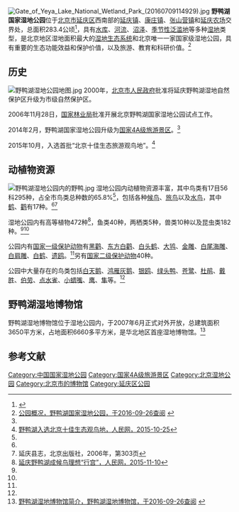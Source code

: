 [[File:Gate_of_Yeya_Lake_National_Wetland_Park_(20160709114929).jpg|thumb]]
'''野鸭湖国家湿地公园'''位于[[北京市|北京市]][[延庆区|延庆区]]西南部的[[延庆镇|延庆镇]]、[[康庄镇_(延庆县)|康庄镇]]、[[张山营镇|张山营镇]]和[[延庆农场|延庆农场]]交界处，总面积283.4公顷<ref name=4a>{{Cite web |url=http://bjta.gov.cn/xwzx/xwyl/366987.htm |title=市旅游委为新评定国家AAAA级旅游景区野鸭湖授牌，北京市旅游发展委员会，2014-02-20 |access-date=2015-02-03 |archive-url=https://web.archive.org/web/20150203162739/http://bjta.gov.cn/xwzx/xwyl/366987.htm |archive-date=2015-02-03 |dead-url=yes }}</ref>，具有[[水库|水库]]、[[河流|河流]]、[[沼泽|沼泽]]、[[季节性泛滥地|季节性泛滥地]]等多种[[湿地|湿地]]类型，是北京地区湿地面积最大的[[湿地生态系统|湿地生态系统]]和北京唯一一家国家级湿地公园，具有重要的生态功能效益和保护价值，以及旅游、教育和科研价值。<ref name=intro>[http://www.yeyahu.com/contentView.jsp?contentID=195 公园概况，野鸭湖国家湿地公园，于2016-09-26查阅] {{webarchive|url=https://web.archive.org/web/20141129014807/http://www.yeyahu.com/contentView.jsp?contentID=195 |date=2014-11-29 }}</ref>

== 历史 ==
[[File:野鸭湖湿地公园地图.jpg|thumb]]
2000年，[[北京市人民政府|北京市人民政府]]批准将延庆野鸭湖湿地自然保护区升级为市级自然保护区。

2006年11月28日，[[国家林业局|国家林业局]]批准开展北京野鸭湖国家湿地公园试点工作。

2014年2月，野鸭湖国家湿地公园升级为[[国家4A级旅游景区|国家4A级旅游景区]]。<ref name=4a/>

2015年10月，入选首批“北京十佳生态旅游观鸟地”。<ref name= top10>[http://travel.people.com.cn/n/2015/1025/c41570-27737066.html 野鸭湖入选北京十佳生态观鸟地，人民网，2015-10-25]</ref>

== 动植物资源 ==
[[File:野鸭湖湿地公园内的野鸭.jpg|thumb]]
湿地公园内动植物资源丰富，其中鸟类有17目56科295种，占全市鸟类总种数的65.8%<ref name=top10/>，包括各种[[候鸟|候鸟]]、[[旅鸟|旅鸟]]以及[[水鸟|水鸟]]，其中[[鹤|鹤]]、[[鹳|鹳]]有17种。<ref name=intro/><ref name=yqxz>延庆县志，北京出版社，2006年，第303页</ref>

湿地公园内有高等植物472种<ref name>[http://bj.people.com.cn/n/2015/1110/c82840-27058794.html 延庆野鸭湖成候鸟理想“行宫”，人民网，2015-11-10]</ref>，鱼类40种，两栖类5种，兽类10种以及昆虫类182种。<ref name=intro/><ref name=yqxz/>

公园内有[[国家一级保护动物|国家一级保护动物]]有[[黑鹳|黑鹳]]、[[东方白鹳|东方白鹳]]、[[白头鹤|白头鹤]]、[[大鸨|大鸨]]、[[金雕|金雕]]、[[白尾海雕|白尾海雕]]、[[白肩雕|白肩雕]]、[[白鹤|白鹤]]、[[遗鸥|遗鸥]]。<ref name=intro/>另有[[国家二级保护动物|国家二级保护动物]]40种。

公园中大量存在的鸟类包括[[天鹅|白天鹅]]、[[鸿雁灰鹅|鸿雁灰鹅]]、[[银鸥|银鸥]]、[[绿头鸭|绿头鸭]]、[[苍鹭|苍鹭]]、[[杜鹃|杜鹃]]、[[戴胜|戴胜]]、[[伯劳|伯劳]]、[[白鹡鸰|点水雀]]、[[蜡嘴雀|小蜡嘴]]、[[鹰|鹰]]、[[隼|隼]]等。<ref name=yqxz/>

== 野鸭湖湿地博物馆 ==
野鸭湖湿地博物馆位于湿地公园内，于2007年6月正式对外开放，总建筑面积3650平方米，占地面积6660多平方米，是华北地区首座湿地博物馆。<ref>[http://www.yeyahu.com/contentView.jsp?contentID=9 野鸭湖湿地博物馆简介，野鸭湖湿地博物馆，于2016-09-26查阅] {{webarchive|url=https://web.archive.org/web/20141129014804/http://www.yeyahu.com/contentView.jsp?contentID=9 |date=2014-11-29 }}</ref>

== 参考文献 ==
{{reflist}}

[[Category:中国国家湿地公园|Category:中国国家湿地公园]]
[[Category:国家4A级旅游景区|Category:国家4A级旅游景区]]
[[Category:北京湿地公园|Category:北京湿地公园]]
[[Category:北京市的博物馆|Category:北京市的博物馆]]
[[Category:延庆区公园|Category:延庆区公园]]
